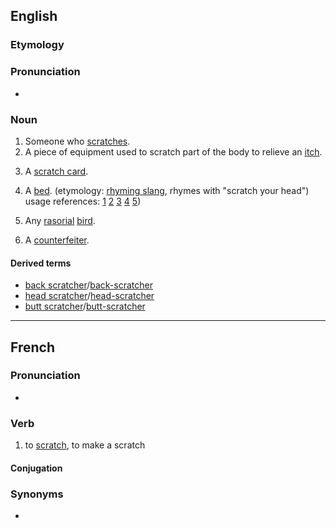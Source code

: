 {{also|Scratcher}}

==English==

===Etymology===
{{suffix|en|scratch|er}}

===Pronunciation===
* {{audio|En-au-scratcher.ogg|Audio (AU)|lang=en}}

===Noun===
{{en-noun}}

# Someone who [[scratch]]es.
# A piece of equipment used to scratch part of the body to relieve an [[itch]].
# {{lb|en|lottery}} A [[scratch card]].
# A [[bed]]. (etymology: [[rhyming slang]], rhymes with "scratch your head") usage references: [http://theproject366things.blogspot.com/2010/09/thing-158-milk-market.html] [http://publicaddress.net/default,4110.sm] [https://web.archive.org/web/20101009153704/http://www.triskelartscentre.ie/issc/] [http://www.boards.ie/vbulletin/showthread.php?t=2056009813] [https://web.archive.org/web/20081122094829/http://www.druidschool.com/site/1030100/page/901713])
# {{lb|en|zoology}} Any [[rasorial]] [[bird]].
# {{lb|en|slang}} A [[counterfeiter]].

{{Webster 1913}}

====Derived terms====
* [[back scratcher]]/[[back-scratcher]]
* [[head scratcher]]/[[head-scratcher]]
* [[butt scratcher]]/[[butt-scratcher]]

----

==French==

===Pronunciation===
* {{fr-IPA}}

===Verb===
{{fr-verb}}

# {{lb|fr|Quebec|colloquial}} to [[scratch]], to make a scratch

====Conjugation====
{{fr-conj-auto}}

===Synonyms===
* {{l|fr|égratigner}}